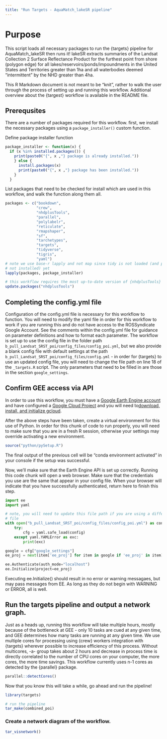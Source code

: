```yaml
---
title: "Run Targets - AquaMatch_lakeSR pipeline"
---
```


# Purpose

This script loads all necessary packages to run the {targets} pipeline for 
AquaMatch_lakeSR then runs it! lakeSR extracts summaries of the Landsat Collection
2 Surface Reflectance Product for the furthest point from shore (polygon edge) for
all lakes/reservoirs/ponds/impoundments in the United States and Territories greater
than 1ha and all waterbodies deemed "intermittent" by the NHD greater than 4ha. 

This R Markdown document is not meant to be "knit", rather to walk the user through
the process of setting up and running this workflow. Additional overview about
the {targest} workflow is available in the README file.


## Prerequsites

There are a number of packages required for this workflow. first, we install 
the necessary packages using a `package_installer()` custom function.

Define package installer function

```r
package_installer <- function(x) {
  if (x %in% installed.packages()) {
    print(paste0("{", x ,"} package is already installed."))
    } else {
      install.packages(x)
      print(paste0("{", x ,"} package has been installed."))
    }
  }
```

List packages that need to be checked for install which are used in this workflow, 
and walk the function along them all.

```r
packages <- c("bookdown",
              "crew",
              "nhdplusTools",
              "parallel",
              "polylabelr",
              "reticulate",
              "rmapshaper",
              "sf",
              "tarchetypes",
              "targets",
              "tidyverse",
              "tigris",
              "yaml")
# note we use base-r lapply and not map since tidy is not loaded (and possibly
# not installed) yet
lapply(packages, package_installer)

# this workflow requires the most up-to-date version of {nhdplusTools}
update.packages("nhdplusTools")
```


## Completing the config.yml file

Configuration of the config.yml file is necessary for this workflow to function.
You will need to modify the yaml file in order for this workflow to work if you
are running this and do not have access to the ROSSyndicate Google Account. 
See the comments within the config.yml file for guidance on parameter definitions 
and how to format each parameter. The workflow is set up to use the config file
in the folder path `b_pull_Landsat_SRST_poi/config_files/config_poi.yml`, but we
also provide a blank config file with default settings at the path 
`b_pull_Landsat_SRST_poi/config_files/config.yml` - in order for {targets} to use
an updated config file, you will need to change the file path on line 18 of the 
`_targets.R` script. The only parameters that need to be filled in are those in 
the section `google_settings`.


## Confirm GEE access via API

In order to use this workflow, you must have a [Google Earth Engine account](https://earthengine.google.com/signup/) 
and have configured a [Google Cloud Project](https://developers.google.com/earth-engine/cloud/projects) 
and you will need to[download, install, and initialize gcloud](https://cloud.google.com/sdk/docs/install). 

After the above steps have been taken, create a virtual environment for this use 
of Python. In order for this chunk of code to run properly, you will need to 
make sure that you are in a fresh R session, otherwise your settings may override
activating a new environment.

```r
source("python/pySetup.R")
```

The final output of the previous cell will be "conda environment activated" in your
console if the setup was successful. 

Now, we'll make sure that the Earth Engine API is set up correctly. Running this
code chunk will open a web browser. Make sure that the credentials you use are
the same that appear in your config file. When your browser will indicate that you 
have successfully authenticated, return here to finish this step.

```python
import ee
import yaml

# note, you will need to update this file path if you are using a different config
# file
with open("b_pull_Landsat_SRST_poi/config_files/config_poi.yml") as config:
    try:
        cfg = yaml.safe_load(config)
    except yaml.YAMLError as exc:
        print(exc)

google = cfg["google_settings"]
ee_proj = next(item['ee_proj'] for item in google if 'ee_proj' in item)

ee.Authenticate(auth_mode="localhost")
ee.Initialize(project=ee_proj)

```

Executing ee.Initialize() should result in no error or warning messagaes, but may
pass messages from EE. As long as they do not begin with WARNING or ERROR, all is
well.


## Run the targets pipeline and output a network graph.

Just as a heads up, running this workflow will take multiple hours, mostly because
of the bottleneck at GEE - only 10 tasks are cued at any given time, and GEE determines
how many tasks are running at any given time. We use multiple
cores for processing using {crew} workers integration with {targets} wherever 
possible to increase efficiency of this process. Without multicores, -a- group
takes about 2 hours and decrease in process time is directly correlated to the 
number of CPU cores on your computer, the more cores, the more time savings. 
This workflow currently uses n-1 cores as detected by the {parallel} package.

```r
parallel::detectCores()
```

Now that you know this will take a while, go ahead and run the pipeline!

```r
library(targets)

# run the pipeline
tar_make(combined_poi)
```


### Create a network diagram of the workflow.

```r
tar_visnetwork()
```

